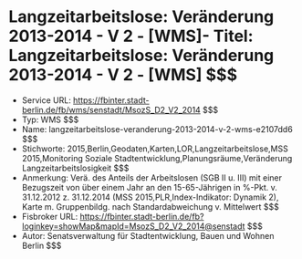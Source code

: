 # Langzeitarbeitslose: Veränderung 2013-2014 - V 2 - [WMS]- Titel: Langzeitarbeitslose: Veränderung 2013-2014 - V 2 - [WMS] $$$
- Service URL: https://fbinter.stadt-berlin.de/fb/wms/senstadt/MsozS_D2_V2_2014 $$$
- Typ: WMS $$$
- Name: langzeitarbeitslose-veranderung-2013-2014-v-2-wms-e2107dd6 $$$
- Stichworte: 2015,Berlin,Geodaten,Karten,LOR,Langzeitarbeitslose,MSS 2015,Monitoring Soziale Stadtentwicklung,Planungsräume,Veränderung Langzeitarbeitslosigkeit $$$
- Anmerkung: Verä. des Anteils der Arbeitslosen (SGB II u. III) mit einer Bezugszeit von über einem Jahr an den 15-65-Jährigen in %-Pkt. v. 31.12.2012 z. 31.12.2014 (MSS 2015,PLR,Index-Indikator: Dynamik 2), Karte m. Gruppenbildg. nach Standardabweichung v. Mittelwert $$$
- Fisbroker URL: https://fbinter.stadt-berlin.de/fb?loginkey=showMap&mapId=MsozS_D2_V2_2014@senstadt $$$
- Autor: Senatsverwaltung für Stadtentwicklung, Bauen und Wohnen Berlin $$$
